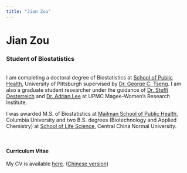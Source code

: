 ```yaml
---
title: "Jian Zou"
---
```


# Jian Zou
### Student of Biostatistics
<br>
I am completing a doctoral degree of Biostatistics at [School of Public Health](https://www.publichealth.pitt.edu/), University of Pittsburgh supervised by [Dr. George C. Tseng](http://www.pitt.edu/~ctseng/). I am also a graduate student researcher under the guidance of [Dr. Steffi Oesterreich](https://www.pharmacology.us/Faculty/SteffiOesterreich) and [Dr. Adrian Lee](https://www.pharmacology.us/Faculty/AdrianLee) at UPMC Magee-Women's Research Institute. 

I was awarded M.S. of Biostatistics at [Mailman School of Public Health](https://www.mailman.columbia.edu/), Columbia University and two B.S. degrees (Biotechnology and Applied Chemistry) at [School of Life Science](http://bio.ccnu.edu.cn/), Central China Normal University.  


<br>

#### Curriculum Vitae
My CV is available [here](downloads/CV_JianZou.pdf). ([Chinese version](downloads/CV_JianZou_cn.pdf))
